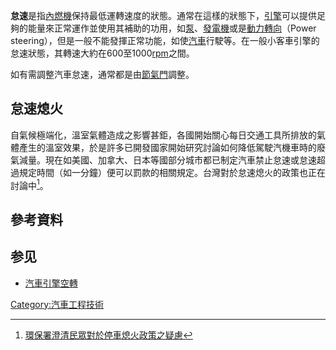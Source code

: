 '''怠速'''是指[[內燃機|內燃機]]保持最低運轉速度的狀態。通常在這樣的狀態下，[[引擎|引擎]]可以提供足夠的能量來正常運作並使用其補助的功用，如[[泵|泵]]、[[發電機|發電機]]或是[[動力轉向|動力轉向]]（Power steering），但是一般不能發揮正常功能，如使[[汽車|汽車]]行駛等。在一般小客車引擎的怠速狀態，其轉速大約在600至1000[[RPM_(單位)|rpm]]之間。

如有需調整汽車怠速，通常都是由[[節氣門|節氣門]]調整。

==怠速熄火==
{{main|怠速熄火系統}}
自氣候極端化，溫室氣體造成之影響甚鉅，各國開始關心每日交通工具所排放的氣體產生的溫室效果，於是許多已開發國家開始研究討論如何降低駕駛汽機車時的廢氣減量。現在如美國、加拿大、日本等國部分城市都已制定汽車禁止怠速或怠速超過規定時間（如一分鐘）便可以罰款的相關規定。台灣對於怠速熄火的政策也正在討論中<ref>[http://ivy5.epa.gov.tw/enews/fact_Newsdetail.asp?inputtime=0960515111805 環保署澄清民眾對於停車熄火政策之疑慮]{{Dead link|date=2018年7月 |bot=InternetArchiveBot |fix-attempted=no }} </ref>。

==參考資料==
<references />

==参见==
*[[汽車引擎空轉|汽車引擎空轉]]
[[Category:汽車工程技術|Category:汽車工程技術]]